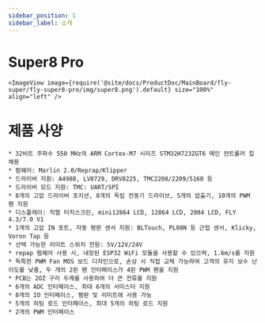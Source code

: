 ```yaml
---
sidebar_position: 1
sidebar_label: 소개
---
```




# Super8 Pro

    
    <ImageView image={require('@site/docs/ProductDoc/MainBoard/fly-super/fly-super8-pro/img/super8.png').default} size="100%" align="left" />


# 제품 사양

    * 32비트 주파수 550 MHz의 ARM Cortex-M7 시리즈 STM32H723ZGT6 메인 컨트롤러 칩 채용
    * 펌웨어: Marlin 2.0/Reprap/Klipper
    * 드라이버 지원: A4988, LV8729, DRV8225, TMC2208/2209/5160 등
    * 드라이버 모드 지원: TMC: UART/SPI
    * 8개의 고압 드라이버 포지션, 8개의 독립 전동기 드라이브, 5개의 압출기, 10개의 PWM 팬 지원
    * 디스플레이: 직렬 터치스크린, mini12864 LCD, 12864 LCD, 2004 LCD, FLY 4.3/7.0 V1
    * 1개의 고압 IN 포트, 자동 평판 센서 지원: BLTouch, PL08N 등 근접 센서, Klicky, Voron Tap 등
    * 선택 가능한 리미트 스위치 전원: 5V/12V/24V
    * repap 펌웨어 사용 시, 내장된 ESP32 WiFi 모듈을 사용할 수 있으며, 1.6m/s를 지원
    * 독특한 PWM Fan MOS 보드 디자인으로, 손상 시 직접 교체 가능하여 고객의 유지 보수 난이도를 낮춤, 두 개의 2핀 팬 인터페이스가 4핀 PWM 팬을 지원
    * PCB는 2OZ 구리 두께를 사용하여 더 큰 전류를 지원
    * 6개의 ADC 인터페이스, 최대 6개의 서미스터 지원
    * 8개의 IO 인터페이스, 평판 및 리미트에 사용 가능
    * 5개의 히팅 로드 인터페이스, 최대 5개의 히팅 로드 지원
    * 2개의 PWM 인터페이스

